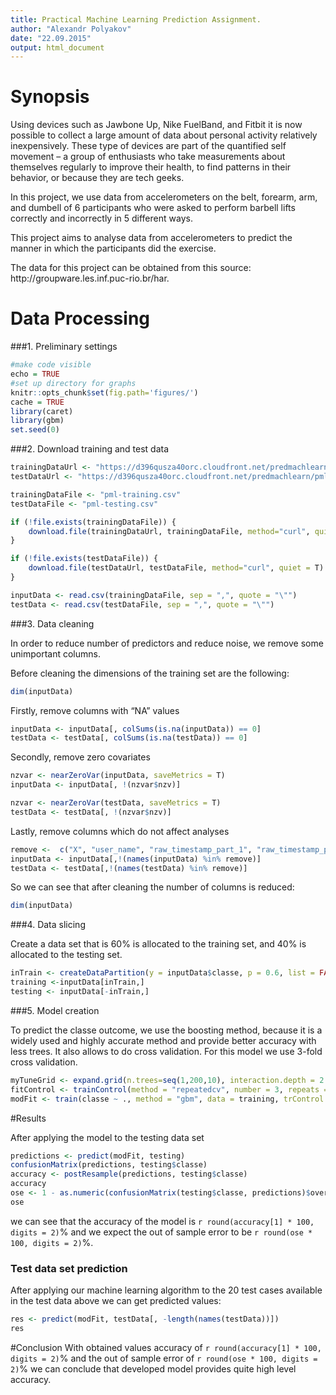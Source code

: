 ```yaml
---
title: Practical Machine Learning Prediction Assignment.
author: "Alexandr Polyakov"
date: "22.09.2015"
output: html_document
---
```



# Synopsis

Using devices such as Jawbone Up, Nike FuelBand, and Fitbit it is now possible to collect a large amount of data about personal activity relatively inexpensively. These type of devices are part of the quantified self movement – a group of enthusiasts who take measurements about themselves regularly to improve their health, to find patterns in their behavior, or because they are tech geeks. 

In this project, we use data from accelerometers on the belt, forearm, arm, and dumbell of 6 participants who were asked to perform barbell lifts correctly and incorrectly in 5 different ways.

This project aims to analyse data from accelerometers to predict the manner in which the participants did the exercise. 

The data for this project can be obtained from this source: http://groupware.les.inf.puc-rio.br/har. 

# Data Processing

###1. Preliminary settings

```r
#make code visible
echo = TRUE
#set up directory for graphs
knitr::opts_chunk$set(fig.path='figures/')
cache = TRUE
library(caret)
library(gbm)
set.seed(0)
```

###2. Download training and test data


```r
trainingDataUrl <- "https://d396qusza40orc.cloudfront.net/predmachlearn/pml-training.csv"
testDataUrl <- "https://d396qusza40orc.cloudfront.net/predmachlearn/pml-testing.csv"

trainingDataFile <- "pml-training.csv"
testDataFile <- "pml-testing.csv"

if (!file.exists(trainingDataFile)) {
    download.file(trainingDataUrl, trainingDataFile, method="curl", quiet = T)
}

if (!file.exists(testDataFile)) {
    download.file(testDataUrl, testDataFile, method="curl", quiet = T)
}

inputData <- read.csv(trainingDataFile, sep = ",", quote = "\"")
testData <- read.csv(testDataFile, sep = ",", quote = "\"")
```

###3. Data cleaning

In order to reduce number of predictors and reduce noise, we remove some unimportant columns.

Before cleaning the dimensions of the training set are the following:

```r
dim(inputData)
```

Firstly, remove columns with "NA" values

```r
inputData <- inputData[, colSums(is.na(inputData)) == 0]
testData <- testData[, colSums(is.na(testData)) == 0]
```

Secondly, remove zero covariates
```r
nzvar <- nearZeroVar(inputData, saveMetrics = T)
inputData <- inputData[, !(nzvar$nzv)]

nzvar <- nearZeroVar(testData, saveMetrics = T)
testData <- testData[, !(nzvar$nzv)]
```

Lastly, remove columns which do not affect analyses
```r
remove <-  c("X", "user_name", "raw_timestamp_part_1", "raw_timestamp_part_2", "cvtd_timestamp")
inputData <- inputData[,!(names(inputData) %in% remove)] 
testData <- testData[,!(names(testData) %in% remove)]
```

So we can see that after cleaning the number of columns is reduced:

```r
dim(inputData)
```

###4. Data slicing

Create a data set that is 60% is allocated to the training set, and 40% is allocated to the testing set.

```r
inTrain <- createDataPartition(y = inputData$classe, p = 0.6, list = FALSE) 
training <-inputData[inTrain,] 
testing <- inputData[-inTrain,]
```

###5. Model creation

To predict the classe outcome, we use the boosting method, because it is a widely used and highly accurate method and provide better accuracy with less trees. It also allows to do  cross validation.
For this model we use 3-fold cross validation.

```r
myTuneGrid <- expand.grid(n.trees=seq(1,200,10), interaction.depth = 2:7, shrinkage = 0.1, n.minobsinnode = 10)
fitControl <- trainControl(method = "repeatedcv", number = 3, repeats = 1, verboseIter = FALSE, returnResamp = "all")
modFit <- train(classe ~ ., method = "gbm", data = training, trControl = fitControl, tuneGrid = myTuneGrid, verbose = FALSE)
````

#Results

After applying the model to the testing data set

```r
predictions <- predict(modFit, testing)
confusionMatrix(predictions, testing$classe)
accuracy <- postResample(predictions, testing$classe)
accuracy
ose <- 1 - as.numeric(confusionMatrix(testing$classe, predictions)$overall[1])
ose
```

we can see that the accuracy of the model is `r round(accuracy[1] * 100, digits = 2)`% and we expect the out of sample error to be `r round(ose * 100, digits = 2)`%.

### Test data set prediction

After applying our machine learning algorithm to the 20 test cases available in the test data above we can get predicted values:

```r
res <- predict(modFit, testData[, -length(names(testData))])
res
```

#Conclusion
With obtained values accuracy of `r round(accuracy[1] * 100, digits = 2)`% and the out of sample error of `r round(ose * 100, digits = 2)`% we can conclude that developed model provides quite high level accuracy.
